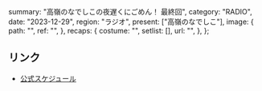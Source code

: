   summary: "高嶺のなでしこの夜遅くにごめん！ 最終回",
  category: "RADIO",
  date: "2023-12-29",
  region: "ラジオ",
  present: ["高嶺のなでしこ"],
  image: {
    path: "",
    ref: "",
  },
  recaps: {
    costume: "",
    setlist: [],
    url: "",
  },
};

## リンク

- [公式スケジュール](https://takanenonadeshiko.jp/?p=1009)
